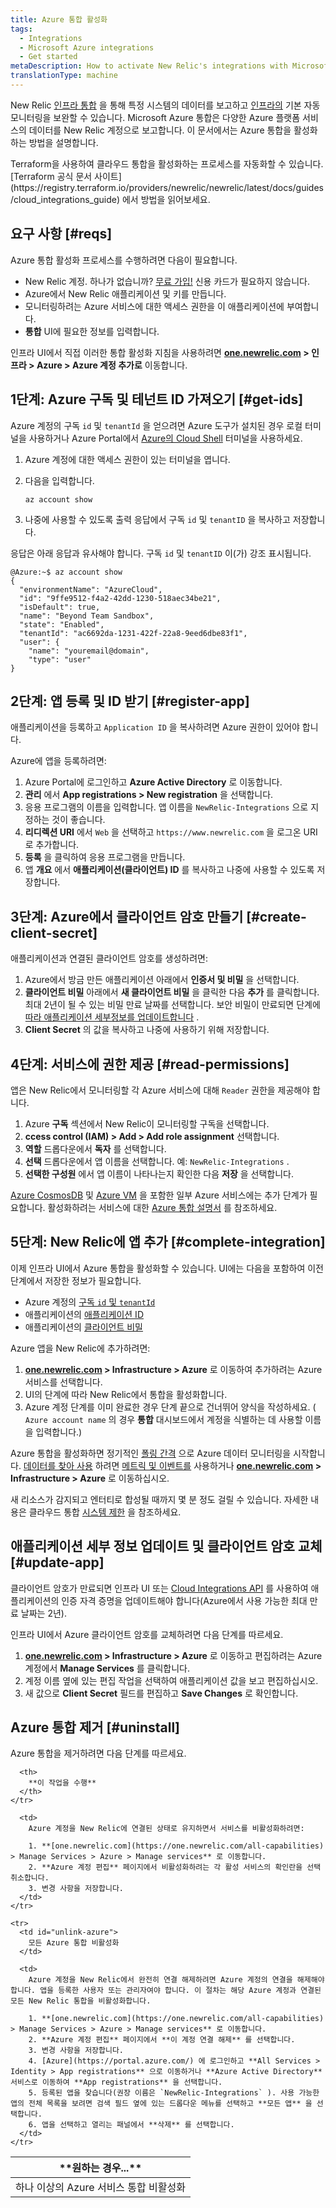 ```yaml
---
title: Azure 통합 활성화
tags:
  - Integrations
  - Microsoft Azure integrations
  - Get started
metaDescription: How to activate New Relic's integrations with Microsoft Azure.
translationType: machine
---
```


New Relic [인프라 통합](/docs/infrastructure/integrations/intro-infrastructure-integrations) 을 통해 특정 시스템의 데이터를 보고하고 [인프라의](/docs/infrastructure/new-relic-infrastructure/getting-started/introduction-new-relic-infrastructure) 기본 자동 모니터링을 보완할 수 있습니다. Microsoft Azure 통합은 다양한 Azure 플랫폼 서비스의 데이터를 New Relic 계정으로 보고합니다. 이 문서에서는 Azure 통합을 활성화하는 방법을 설명합니다.

<Callout variant="tip">
  Terraform을 사용하여 클라우드 통합을 활성화하는 프로세스를 자동화할 수 있습니다. [Terraform 공식 문서 사이트](https://registry.terraform.io/providers/newrelic/newrelic/latest/docs/guides/cloud_integrations_guide) 에서 방법을 읽어보세요.
</Callout>

## 요구 사항 [#reqs]

Azure 통합 활성화 프로세스를 수행하려면 다음이 필요합니다.

* New Relic 계정. 하나가 없습니까? [무료 가입!](https://newrelic.com/signup) 신용 카드가 필요하지 않습니다.
* Azure에서 New Relic 애플리케이션 및 키를 만듭니다.
* 모니터링하려는 Azure 서비스에 대한 액세스 권한을 이 애플리케이션에 부여합니다.
* **통합** UI에 필요한 정보를 입력합니다.

인프라 UI에서 직접 이러한 통합 활성화 지침을 사용하려면 **[one.newrelic.com](https://one.newrelic.com/all-capabilities) > 인프라 > Azure > Azure 계정 추가로** 이동합니다.

## 1단계: Azure 구독 및 테넌트 ID 가져오기 [#get-ids]

Azure 계정의 구독 `id` 및 `tenantId` 을 얻으려면 Azure 도구가 설치된 경우 로컬 터미널을 사용하거나 Azure Portal에서 [Azure의 Cloud Shell](https://azure.microsoft.com/en-us/features/cloud-shell/) 터미널을 사용하세요.

1. Azure 계정에 대한 액세스 권한이 있는 터미널을 엽니다.

2. 다음을 입력합니다.

   ```
   az account show
   ```

3. 나중에 사용할 수 있도록 출력 응답에서 구독 `id` 및 `tenantID` 을 복사하고 저장합니다.

응답은 아래 응답과 유사해야 합니다. 구독 `id` 및 `tenantID` 이(가) 강조 표시됩니다.

```
@Azure:~$ az account show
{
  "environmentName": "AzureCloud",
  "id": "9ffe9512-f4a2-42dd-1230-518aec34be21",
  "isDefault": true,
  "name": "Beyond Team Sandbox",
  "state": "Enabled",
  "tenantId": "ac6692da-1231-422f-22a8-9eed6dbe83f1",
  "user": {
    "name": "youremail@domain",
    "type": "user"
}
```

## 2단계: 앱 등록 및 ID 받기 [#register-app]

애플리케이션을 등록하고 `Application ID` 을 복사하려면 Azure 권한이 있어야 합니다.

Azure에 앱을 등록하려면:

1. Azure Portal에 로그인하고 **Azure Active Directory** 로 이동합니다.
2. **관리** 에서 **App registrations > New registration** 을 선택합니다.
3. 응용 프로그램의 이름을 입력합니다. 앱 이름을 `NewRelic-Integrations` 으로 지정하는 것이 좋습니다.
4. **리디렉션 URI** 에서 `Web` 을 선택하고 `https://www.newrelic.com` 을 로그온 URI로 추가합니다.
5. **등록** 을 클릭하여 응용 프로그램을 만듭니다.
6. 앱 **개요** 에서 **애플리케이션(클라이언트) ID** 를 복사하고 나중에 사용할 수 있도록 저장합니다.

## 3단계: Azure에서 클라이언트 암호 만들기 [#create-client-secret]

애플리케이션과 연결된 클라이언트 암호를 생성하려면:

1. Azure에서 방금 만든 애플리케이션 아래에서 **인증서 및 비밀** 을 선택합니다.
2. **클라이언트 비밀** 아래에서 **새 클라이언트 비밀** 을 클릭한 다음 **추가** 를 클릭합니다. 최대 2년이 될 수 있는 비밀 만료 날짜를 선택합니다. 보안 비밀이 만료되면 단계에 [따라 애플리케이션 세부정보를 업데이트합니다](#update-app) .
3. **Client Secret** 의 값을 복사하고 나중에 사용하기 위해 저장합니다.

## 4단계: 서비스에 권한 제공 [#read-permissions]

앱은 New Relic에서 모니터링할 각 Azure 서비스에 대해 `Reader` 권한을 제공해야 합니다.

1. Azure **구독** 섹션에서 New Relic이 모니터링할 구독을 선택합니다.
2. **ccess control (IAM) > Add > Add role assignment** 선택합니다.
3. **역할** 드롭다운에서 **독자** 를 선택합니다.
4. **선택** 드롭다운에서 앱 이름을 선택합니다. 예: `NewRelic-Integrations` .
5. **선택한 구성원** 에서 앱 이름이 나타나는지 확인한 다음 **저장** 을 선택합니다.

[Azure CosmosDB](/docs/infrastructure/amazon-integrations/aws-integrations-list/azure-document-dbcosmos-db) 및 [Azure VM](/docs/infrastructure/microsoft-azure-integrations/getting-started/azure-vms-monitoring-integrations) 을 포함한 일부 Azure 서비스에는 추가 단계가 필요합니다. 활성화하려는 서비스에 대한 [Azure 통합 설명서](/docs/integrations/microsoft-azure-integrations/azure-integrations-list) 를 참조하세요.

## 5단계: New Relic에 앱 추가 [#complete-integration]

이제 인프라 UI에서 Azure 통합을 활성화할 수 있습니다. UI에는 다음을 포함하여 이전 단계에서 저장한 정보가 필요합니다.

* Azure 계정의 [구독 `id` 및 `tenantId`](#get-ids)
* 애플리케이션의 [애플리케이션 ID](#register-app)
* 애플리케이션의 [클라이언트 비밀](#create-client-secret)

Azure 앱을 New Relic에 추가하려면:

1. **[one.newrelic.com](https://one.newrelic.com/all-capabilities) > Infrastructure > Azure** 로 이동하여 추가하려는 Azure 서비스를 선택합니다.
2. UI의 단계에 따라 New Relic에서 통합을 활성화합니다.
3. Azure 계정 단계를 이미 완료한 경우 단계 끝으로 건너뛰어 양식을 작성하세요. ( `Azure account name` 의 경우 **통합** 대시보드에서 계정을 식별하는 데 사용할 이름을 입력합니다.)

Azure 통합을 활성화하면 정기적인 [폴링 간격](/docs/infrastructure/microsoft-azure-integrations/azure-integrations-list/azure-polling-intervals-infrastructure-integrations) 으로 Azure 데이터 모니터링을 시작합니다. [데이터를 찾아 사용](/docs/infrastructure/integrations/find-use-infrastructure-integration-data) 하려면 [메트릭 및 이벤트를](/docs/query-your-data/explore-query-data/data-explorer/introduction-data-explorer) 사용하거나 **[one.newrelic.com](https://one.newrelic.com/all-capabilities) > Infrastructure > Azure** 로 이동하십시오.

새 리소스가 감지되고 엔터티로 합성될 때까지 몇 분 정도 걸릴 수 있습니다. 자세한 내용은 클라우드 통합 [시스템 제한](/docs/data-apis/manage-data/view-system-limits) 을 참조하세요.

## 애플리케이션 세부 정보 업데이트 및 클라이언트 암호 교체 [#update-app]

클라이언트 암호가 만료되면 인프라 UI 또는 [Cloud Integrations API](/docs/apis/nerdgraph/examples/nerdgraph-cloud-integrations-api-tutorial/) 를 사용하여 애플리케이션의 인증 자격 증명을 업데이트해야 합니다(Azure에서 사용 가능한 최대 만료 날짜는 2년).

인프라 UI에서 Azure 클라이언트 암호를 교체하려면 다음 단계를 따르세요.

1. **[one.newrelic.com](https://one.newrelic.com/all-capabilities) > Infrastructure > Azure** 로 이동하고 편집하려는 Azure 계정에서 **Manage Services** 를 클릭합니다.
2. 계정 이름 옆에 있는 편집 작업을 선택하여 애플리케이션 값을 보고 편집하십시오.
3. 새 값으로 **Client Secret** 필드를 편집하고 **Save Changes** 로 확인합니다.

## Azure 통합 제거 [#uninstall]

Azure 통합을 제거하려면 다음 단계를 따르세요.

<table>
  <thead>
    <tr>
      <th style={{ width: "250px" }}>
        **원하는 경우...**
      </th>

      <th>
        **이 작업을 수행**
      </th>
    </tr>
  </thead>

  <tbody>
    <tr>
      <td id="disable-azure-integrations">
        하나 이상의 Azure 서비스 통합 비활성화
      </td>

      <td>
        Azure 계정을 New Relic에 연결된 상태로 유지하면서 서비스를 비활성화하려면:

        1. **[one.newrelic.com](https://one.newrelic.com/all-capabilities) > Manage Services > Azure > Manage services** 로 이동합니다.
        2. **Azure 계정 편집** 페이지에서 비활성화하려는 각 활성 서비스의 확인란을 선택 취소합니다.
        3. 변경 사항을 저장합니다.
      </td>
    </tr>

    <tr>
      <td id="unlink-azure">
        모든 Azure 통합 비활성화
      </td>

      <td>
        Azure 계정을 New Relic에서 완전히 연결 해제하려면 Azure 계정의 연결을 해제해야 합니다. 앱을 등록한 사용자 또는 관리자여야 합니다. 이 절차는 해당 Azure 계정과 연결된 모든 New Relic 통합을 비활성화합니다.

        1. **[one.newrelic.com](https://one.newrelic.com/all-capabilities) > Manage Services > Azure > Manage services** 로 이동합니다.
        2. **Azure 계정 편집** 페이지에서 **이 계정 연결 해제** 를 선택합니다.
        3. 변경 사항을 저장합니다.
        4. [Azure](https://portal.azure.com/) 에 로그인하고 **All Services > Identity > App registrations** 으로 이동하거나 **Azure Active Directory** 서비스로 이동하여 **App registrations** 을 선택합니다.
        5. 등록된 앱을 찾습니다(권장 이름은 `NewRelic-Integrations` ). 사용 가능한 앱의 전체 목록을 보려면 검색 필드 옆에 있는 드롭다운 메뉴를 선택하고 **모든 앱** 을 선택합니다.
        6. 앱을 선택하고 열리는 패널에서 **삭제** 를 선택합니다.
      </td>
    </tr>
  </tbody>
</table>